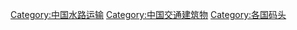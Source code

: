 [[Category:中国水路运输|Category:中国水路运输]]
[[Category:中国交通建筑物|Category:中国交通建筑物]]
[[Category:各国码头|Category:各国码头]]